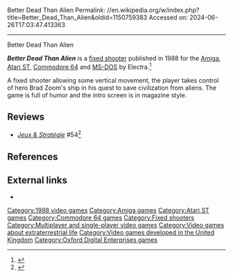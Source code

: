 Better Dead Than Alien
Permalink: //en.wikipedia.org/w/index.php?title=Better_Dead_Than_Alien&oldid=1150759383
Accessed on: 2024-06-26T17:03:47.413363



------
Better Dead Than Alien
{{Infobox video game
|title = Better Dead Than Alien
|image = Better Dead Than Alien cover.jpg
|developer = Oxford Digital Enterprises
|publisher = Electra
|released = Dec 1988
|genre = [[Fixed shooter]]
|modes = [[Single-player]], [[Multiplayer video game|Multiplayer]]
|platforms = [[Amiga]], [[Atari ST]], [[Commodore 64]], [[MS-DOS]]
}}

'''''Better Dead Than Alien''''' is a [[fixed shooter]] published in 1988 for the [[Amiga]], [[Atari ST]], [[Commodore 64]] and [[MS-DOS]] by Electra.<ref>{{Cite web|url=http://amr.abime.net/review_48233|title=Better Dead Than Alien review from Amiga Computing Vol 1 No 4 (Sep 1988) - Amiga Magazine Rack}}</ref>

A fixed shooter allowing some vertical movement, the player takes control of hero Brad Zoom's ship in his quest to save civilization from aliens. The game is full of humor and the intro screen is in magazine style.

==Reviews==
*''[[:fr:Jeux et Stratégie|Jeux & Stratégie]]'' #54<ref>{{cite web | url=https://archive.org/details/jeux-et-strategie-54/page/78/mode/2up | title=Jeux & stratégie 54 | date=December 1988 }}</ref>

==References==
{{reflist}}

==External links==
*{{lemon64 game|name=Better Dead than Alien|id=259}}

[[Category:1988 video games]]
[[Category:Amiga games]]
[[Category:Atari ST games]]
[[Category:Commodore 64 games]]
[[Category:Fixed shooters]]
[[Category:Multiplayer and single-player video games]]
[[Category:Video games about extraterrestrial life]]
[[Category:Video games developed in the United Kingdom]]
[[Category:Oxford Digital Enterprises games]]

{{shmup-videogame-stub}}